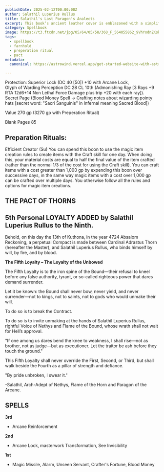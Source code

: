 ```yaml
---
publishDate: 2025-02-12T00:00:00Z
author: Salathil Luperius Rullus
title: Salathil's Last Paragon's Analects
excerpt: This book’s ancient leather cover is emblazoned with a simplified winged eye.
category: Spellbook
image: https://t3.ftcdn.net/jpg/05/64/05/58/360_F_564055862_9VhYodnZKskW0n76WHxr5K5Oe7B4jmqA.jpg
tags:
  - spellbook
  - farnhold
  - preperation ritual
  - pact
metadata:
  canonical: https://astrowind.vercel.app/get-started-website-with-astro-tailwind-css

---
```




Protection: Superior Lock (DC 40 [50]) +10 with Arcane Lock,  
Glyph of Warding Perception DC 28 CL 10th (Admonishing Ray [3 Rays +9 RTA 12d6+14 Non Lethal Force Damage plus trip +20 with each ray]).  
Secret Page (Blood Money Spell -> Crafting notes about wizarding pointy hats [secret word: "Sacri Sanguinis" in Infernal meaning Sacred Blood])

Value 270 gp (3270 gp with Preperation Ritual)

Blank Pages 85

## Preparation Rituals:

Efficient Creator (Su) You can spend this boon to use the magic item creation rules to create items with the Craft skill for one day. When doing this, your material costs are equal to half the final value of the item crafted (rather than the normal 1/3 of the cost for using the Craft skill). You can craft items with a cost greater than 1,000 gp by expending this boon over successive days, in the same way magic items with a cost over 1,000 gp can be crafted over multiple days. You otherwise follow all the rules and options for magic item creations.


## THE PACT OF THORNS         
## 5th Personal LOYALTY ADDED by Salathil Luperius Rullus to the Ninth.

Behold, on this day the 13th of Kuthona, in the year 4724 Absalom Reckoning,
a perpetual Compact is made between Cardinal Adrastus Thorn (hereafter the Master),
and Salathil Luperius Rullus, who binds himself by will, by fire, and by blood.


**The Fifth Loyalty – The Loyalty of the Unbowed**

The Fifth Loyalty is to the iron spine of the Bound—their refusal to kneel before any false authority, tyrant, or so-called righteous power that dares demand surrender.

Let it be known: the Bound shall never bow, never yield, and never surrender—not to kings, not to saints, not to gods who would unmake their will.

To do so is to break the Contract.

To do so is to invite unmaking at the hands of Salathil Luperius Rullus, rightful Voice of Nethys and Flame of the Bound, whose wrath shall not wait for Hell’s approval.

"If one among us dares bend the knee to weakness, I shall rise—not as brother, not as judge—but as executioner.
Let the traitor be ash before they touch the ground."

This Fifth Loyalty shall never override the First, Second, or Third, but shall walk beside the Fourth as a pillar of strength and defiance.

"By pride unbroken, I swear it."

-Salathil, Arch-Adept of Nethys, Flame of the Horn and Paragon of the Arcane.

## SPELLS

**3rd**

- Arcane Reinforcement

**2nd**

- Arcane Lock, masterwork Transformation, See Invisibility

**1st**

- Magic Missile, Alarm, Unseen Servant, Crafter's Fortune, Blood Money

